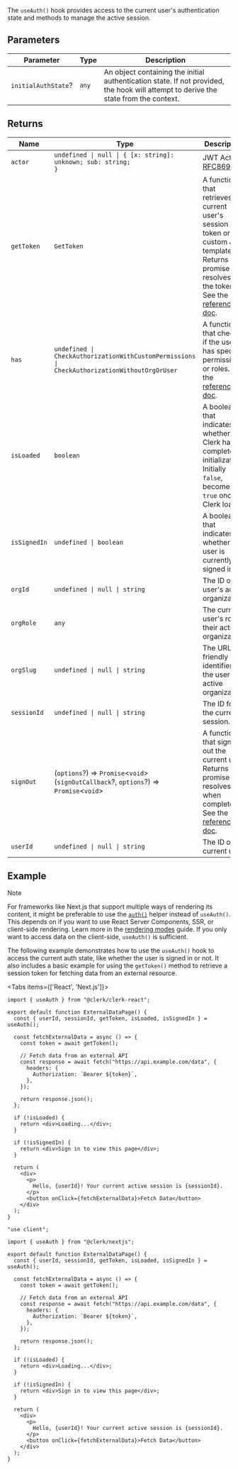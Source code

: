 The `useAuth()` hook provides access to the current user's authentication state and methods to manage the active session.

## Parameters

| Parameter           | Type  | Description                                                                                                                         |
| ------------------- | ----- | ----------------------------------------------------------------------------------------------------------------------------------- |
| `initialAuthState`? | `any` | An object containing the initial authentication state. If not provided, the hook will attempt to derive the state from the context. |

## Returns

| Name         | Type                                                                                                    | Description                                                                                                                                                                                                |
| ------------ | ------------------------------------------------------------------------------------------------------- | ---------------------------------------------------------------------------------------------------------------------------------------------------------------------------------------------------------- |
| `actor`      | <code>undefined \| null \| \{ [x: string]: unknown; sub: string; \}</code>                              | JWT Actor - [RFC8693](https://www.rfc-editor.org/rfc/rfc8693.html#name-act-actor-claim).                                                                                                                   |
| `getToken`   | `GetToken`                                                                                              | A function that retrieves the current user's session token or a custom JWT template. Returns a promise that resolves to the token. See the [reference doc](/docs/references/javascript/session#get-token). |
| `has`        | <code>undefined \| CheckAuthorizationWithCustomPermissions \| CheckAuthorizationWithoutOrgOrUser</code> | A function that checks if the user has specific permissions or roles. See the [reference doc](/docs/references/backend/types/auth-object#has).                                                             |
| `isLoaded`   | `boolean`                                                                                               | A boolean that indicates whether Clerk has completed initialization. Initially `false`, becomes `true` once Clerk loads.                                                                                   |
| `isSignedIn` | <code>undefined \| boolean</code>                                                                       | A boolean that indicates whether a user is currently signed in.                                                                                                                                            |
| `orgId`      | <code>undefined \| null \| string</code>                                                                | The ID of the user's active organization.                                                                                                                                                                  |
| `orgRole`    | `any`                                                                                                   | The current user's role in their active organization.                                                                                                                                                      |
| `orgSlug`    | <code>undefined \| null \| string</code>                                                                | The URL-friendly identifier of the user's active organization.                                                                                                                                             |
| `sessionId`  | <code>undefined \| null \| string</code>                                                                | The ID for the current session.                                                                                                                                                                            |
| `signOut`    | (`options`?) => `Promise`\<`void`\>(`signOutCallback`?, `options`?) => `Promise`\<`void`\>              | A function that signs out the current user. Returns a promise that resolves when complete. See the [reference doc](/docs/references/javascript/clerk#sign-out).                                            |
| `userId`     | <code>undefined \| null \| string</code>                                                                | The ID of the current user.                                                                                                                                                                                |

## Example

> [!NOTE]
> For frameworks like Next.js that support multiple ways of rendering its content, it might be preferable to use the [`auth()`](/docs/references/nextjs/auth) helper instead of `useAuth()`. This depends on if you want to use React Server Components, SSR, or client-side rendering. Learn more in the [rendering modes](/docs/references/nextjs/rendering-modes) guide. If you only want to access data on the client-side, `useAuth()` is sufficient.

The following example demonstrates how to use the `useAuth()` hook to access the current auth state, like whether the user is signed in or not. It also includes a basic example for using the `getToken()` method to retrieve a session token for fetching data from an external resource.

<Tabs items={['React', 'Next.js']}>
<Tab>

```tsx {{ filename: 'src/pages/ExternalDataPage.tsx' }}
import { useAuth } from "@clerk/clerk-react";

export default function ExternalDataPage() {
  const { userId, sessionId, getToken, isLoaded, isSignedIn } = useAuth();

  const fetchExternalData = async () => {
    const token = await getToken();

    // Fetch data from an external API
    const response = await fetch("https://api.example.com/data", {
      headers: {
        Authorization: `Bearer ${token}`,
      },
    });

    return response.json();
  };

  if (!isLoaded) {
    return <div>Loading...</div>;
  }

  if (!isSignedIn) {
    return <div>Sign in to view this page</div>;
  }

  return (
    <div>
      <p>
        Hello, {userId}! Your current active session is {sessionId}.
      </p>
      <button onClick={fetchExternalData}>Fetch Data</button>
    </div>
  );
}
```

</Tab>
<Tab>

```tsx {{ filename: 'app/external-data/page.tsx' }}
"use client";

import { useAuth } from "@clerk/nextjs";

export default function ExternalDataPage() {
  const { userId, sessionId, getToken, isLoaded, isSignedIn } = useAuth();

  const fetchExternalData = async () => {
    const token = await getToken();

    // Fetch data from an external API
    const response = await fetch("https://api.example.com/data", {
      headers: {
        Authorization: `Bearer ${token}`,
      },
    });

    return response.json();
  };

  if (!isLoaded) {
    return <div>Loading...</div>;
  }

  if (!isSignedIn) {
    return <div>Sign in to view this page</div>;
  }

  return (
    <div>
      <p>
        Hello, {userId}! Your current active session is {sessionId}.
      </p>
      <button onClick={fetchExternalData}>Fetch Data</button>
    </div>
  );
}
```

</Tab>
</Tabs>
